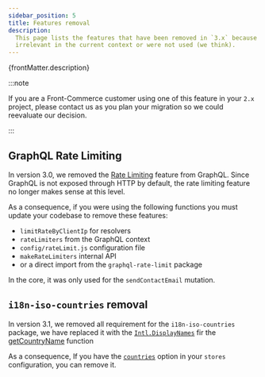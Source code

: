 ```yaml
---
sidebar_position: 5
title: Features removal
description:
  This page lists the features that have been removed in `3.x` because they are
  irrelevant in the current context or were not used (we think).
---
```



<p>{frontMatter.description}</p>

:::note

If you are a Front-Commerce customer using one of this feature in your `2.x`
project, please <ContactLink>contact us</ContactLink> as you plan your migration
so we could reevaluate our decision.

:::

## GraphQL Rate Limiting

In version 3.0, we removed the
[Rate Limiting](/docs/2.x/advanced/graphql/rate-limiting) feature from GraphQL.
Since GraphQL is not exposed through HTTP by default, the rate limiting feature
no longer makes sense at this level.

As a consequence, if you were using the following functions you must update your
codebase to remove these features:

- `limitRateByClientIp` for resolvers
- `rateLimiters` from the GraphQL context
- `config/rateLimit.js` configuration file
- `makeRateLimiters` internal API
- or a direct import from the `graphql-rate-limit` package

In the core, it was only used for the `sendContactEmail` mutation.

## `i18n-iso-countries` removal

In version 3.1, we removed all requirement for the `i18n-iso-countries` package,
we have replaced it with the
[`Intl.DisplayNames`](https://developer.mozilla.org/en-US/docs/Web/JavaScript/Reference/Global_Objects/Intl/DisplayNames)
fir the
[getCountryName](https://gitlab.blackswift.cloud/front-commerce/front-commerce/-/merge_requests/2757/diffs#7f314d01a79469d50021acfdb87dee953acfe36b)
function

As a consequence, If you have the
[`countries`](https://gitlab.blackswift.cloud/front-commerce/front-commerce/-/merge_requests/2757/diffs#69df4605bb5ca4175fa57a539a6978643da3b33c)
option in your `stores` configuration, you can remove it.
